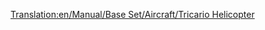 [[Translation:en/Manual/Base Set/Aircraft/Tricario Helicopter]]

{{es/Helicópteros|Nombre=Helicóptero Tricario
|Imagen=[[File:en/SikorskyHelicopter.png|Helicóptero Tricario]]
|Precio=61.522 € (30.761 £)
|Velocidad=322 km/h (200 mph)
|Coste-anual=4.556 € (2.278 £)
|Diseño=1957
|Duración=20
|Capacidad=40 pasajeros y 15 sacos de correo
|Descripción=El helicóptero Tricario es el primer helicóptero.
|Vida-real=Helicóptero Sikorsky S-62 
}}